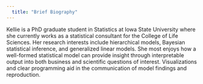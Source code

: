 ```yaml
---
  title: "Brief Biography"
---
```

  
  Kellie is a PhD graduate student in Statistics at Iowa State University where she currently works as a statistical consultant for the College of Life Sciences. Her research interests include hierarchical models, Bayesian statistical inference, and generalized linear models. She most enjoys how a well-formed statistical model can provide insight through interpretable output into both business and scientific questions of interest. Visualizations and clear programming aid in the communication of model findings and reproduction.
